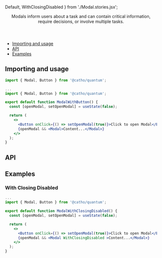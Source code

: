 


  Default,
  WithClosingDisabled
} from './Modal.stories.jsx';

<Meta title="Modal" component={Modal} />

<Header title="Modal">
   Modals inform users about a task and can contain critical information,
      require decisions, or involve multiple tasks.
</Header>

- [Importing and usage](#importing)
- [API](#api)
- [Examples](#examples)

## <a id="importing"></a>Importing and usage

```js
import { Modal, Button } from '@catho/quantum';
```

```jsx
...
import { Modal, Button } from '@catho/quantum';

export default function ModalWithButton() {
  const [openModal, setOpenModal] = useState(false);

  return (
    <>
      <Button onClick={() => setOpenModal(true)}>Click to open Modal</Button>
      {openModal && <Modal>Content...</Modal>}
    </>
  );
}
```

<Canvas>
  <Story story={Default} />
</Canvas>

## <a id="api"></a>API

<ArgsTable of={Modal} />

## <a id="examples"></a>Examples


### With Closing Disabled

```jsx
...
import { Modal, Button } from '@catho/quantum';

export default function ModalWithClosingDisabled() {
  const [openModal, setOpenModal] = useState(false);

  return (
    <>
      <Button onClick={() => setOpenModal(true)}>Click to open Modal</Button>
      {openModal && <Modal WithClosingDisabled >Content...</Modal>}
    </>
  );
}
```

<Canvas withSource="none">
  <Story story={WithClosingDisabled}/>
</Canvas>





